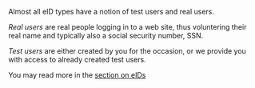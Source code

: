 Almost all eID types have a notion of test users and real users.

_Real users_ are real people logging in to a web site, thus voluntering their real name and typically also a social security number, SSN.

_Test users_ are either created by you for the occasion, or we provide you with access to already created test users. 

You may read more in the [section on eIDs](/verify/eids)